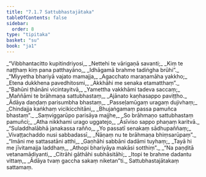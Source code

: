 ```yaml
---
title: "7.1.7 Sattubhastajātaka"
tableOfContents: false
sidebar:
  order: 8
type: "tipitaka"
basket: "su"
book: "ja1"
---
```



<DynamicBreadcrumb />

<Division number="46" book="ja1">

<Paragraph number="1536" type="verses" book="ja1">
_“Vibbhantacitto kupitindriyosi,_  
_Nettehi te vārigaṇā savanti;_  
_Kiṃ te naṭṭhaṃ kiṃ pana patthayāno,_  
_Idhāgamā brahme tadiṅgha brūhi”._  

</Paragraph>

</Division>
<Division number="47" book="ja1">

<Paragraph number="1537" type="verses" book="ja1">
_“Miyyetha bhariyā vajato mamajja,_  
_Agacchato maraṇamāha yakkho;_  
_Etena dukkhena pavedhitosmi,_  
_Akkhāhi me senaka etamatthaṃ”._  

</Paragraph>

</Division>
<Division number="48" book="ja1">

<Paragraph number="1538" type="verses" book="ja1">
_“Bahūni ṭhānāni vicintayitvā,_  
_Yamettha vakkhāmi tadeva saccaṃ;_  
_Maññāmi te brāhmaṇa sattubhastaṃ,_  
_Ajānato kaṇhasappo paviṭṭho._  

</Paragraph>

</Division>
<Division number="49" book="ja1">

<Paragraph number="1539" type="verses" book="ja1">
_Ādāya daṇḍaṃ parisumbha bhastaṃ,_  
_Passeḷamūgaṃ uragaṃ dujivhaṃ;_  
_Chindajja kaṅkhaṃ vicikicchitāni,_  
_Bhujaṅgamaṃ passa pamuñca bhastaṃ”._  

</Paragraph>

</Division>
<Division number="50" book="ja1">

<Paragraph number="1540" type="verses" book="ja1">
_Saṃviggarūpo parisāya majjhe,_  
_So brāhmaṇo sattubhastaṃ pamuñci;_  
_Atha nikkhami urago uggatejo,_  
_Āsīviso sappo phaṇaṃ karitvā._  

</Paragraph>

</Division>
<Division number="51" book="ja1">

<Paragraph number="1541" type="verses" book="ja1">
_“Suladdhalābhā janakassa rañño,_  
_Yo passatī senakaṃ sādhupaññaṃ;_  
_Vivaṭṭachaddo nusi sabbadassī,_  
_Ñāṇaṃ nu te brāhmaṇa bhiṃsarūpaṃ”._  

</Paragraph>

</Division>
<Division number="52" book="ja1">

<Paragraph number="1542" type="verses" book="ja1">
_“Imāni me sattasatāni atthi,_  
_Gaṇhāhi sabbāni dadāmi tuyhaṃ;_  
_Tayā hi me jīvitamajja laddhaṃ,_  
_Athopi bhariyāya makāsi sotthiṃ”._  

</Paragraph>

</Division>
<Division number="53" book="ja1">

<Paragraph number="1543" type="verses" book="ja1">
_“Na paṇḍitā vetanamādiyanti,_  
_Citrāhi gāthāhi subhāsitāhi;_  
_Itopi te brahme dadantu vittaṃ,_  
_Ādāya tvaṃ gaccha sakaṃ niketan”ti._  


</Paragraph>
</Division>

<Paragraph number="1544" type="center" book="ja1">
Sattubhastajātakaṃ sattamaṃ.
</Paragraph>